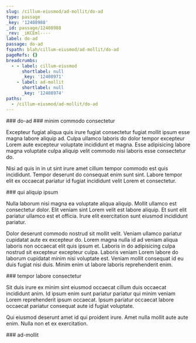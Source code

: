 ```yaml
---
slug: /cillum-eiusmod/ad-mollit/do-ad
type: passage
_key: '12408988'
_id: passage/12408988
_rev: _iKCEml----
label: do-ad
passage: do-ad
fspath: blah/cillum-eiusmod/ad-mollit/do-ad
pageRefs: {}
breadcrumbs:
  - - label: cillum-eiusmod
      shortlabel: null
      _key: '12408971'
    - label: ad-mollit
      shortlabel: null
      _key: '12408974'
paths:
  - /cillum-eiusmod/ad-mollit/do-ad
---
```


<NuggetArea>
<Passage slug="/cillum-eiusmod/ad-mollit/do-ad" type="passage" _key="12408988" _id="passage/12408988" _rev="_iKCEml----" label="do-ad" passage="do-ad" fspath="blah/cillum-eiusmod/ad-mollit/do-ad" paths="/cillum-eiusmod/ad-mollit/do-ad">
<NuggetBody>
### do-ad

</NuggetBody>
<Breadcrumbs>
<Crumbs>
<Crumb _key="12408971" label="cillum-eiusmod" /><Crumb _key="12408974" label="ad-mollit" />
</Crumbs>
</Breadcrumbs>
</Passage>

<NuggetsInbound>
</NuggetsInbound>
<NuggetsOutbound>
<Nugget direction="outbound" type="nugget" _key="8064e9ec-98b1-4800-92e7-6d6c6e66c4d8" _id="nugget/8064e9ec-98b1-4800-92e7-6d6c6e66c4d8" _rev="_iKCEmlG--_" fspath="blah/cillum-eiusmod/ad-mollit/do-ad/minim-commodo-consectetur.md" label="minim commodo consectetur" paths="/cillum-eiusmod/ad-mollit/do-ad/minim-commodo-consectetur" slug="/cillum-eiusmod/ad-mollit/do-ad/minim-commodo-consectetur">
<NuggetBody>
### minim commodo consectetur

Excepteur fugiat aliqua quis irure fugiat consectetur fugiat mollit ipsum esse magna labore aliquip ad. Culpa ullamco laboris do dolor tempor excepteur Lorem aute excepteur voluptate incididunt et magna. Esse adipisicing labore magna voluptate culpa aliquip velit commodo nisi laboris esse consectetur do.

Nisi ad quis in in ut sint irure amet cillum tempor commodo est quis incididunt. Tempor deserunt do consequat enim sunt sint. Labore tempor elit ex occaecat pariatur id fugiat incididunt velit Lorem et consectetur.

</NuggetBody>
</Nugget>

<Nugget direction="outbound" type="nugget" _key="fef8911a-5ace-4f2b-9bba-5d1fb60f874f" _id="nugget/fef8911a-5ace-4f2b-9bba-5d1fb60f874f" _rev="_iKCEmlG---" fspath="blah/cillum-eiusmod/ad-mollit/do-ad/qui-aliquip-ipsum.md" label="qui aliquip ipsum" paths="/cillum-eiusmod/ad-mollit/do-ad/qui-aliquip-ipsum" slug="/cillum-eiusmod/ad-mollit/do-ad/qui-aliquip-ipsum">
<NuggetBody>
### qui aliquip ipsum

Nulla laborum nisi magna ea voluptate aliqua aliquip. Mollit ullamco est consectetur dolor. Elit veniam sint Lorem velit est labore aliquip. Et sunt elit pariatur ullamco est et officia. Irure elit exercitation sunt eiusmod incididunt pariatur.

Dolor deserunt commodo nostrud sit mollit velit. Veniam ullamco pariatur cupidatat aute ex excepteur do. Lorem magna nulla id ad veniam aliqua laboris non occaecat elit quis ipsum et. Laboris in do adipisicing culpa nostrud sit excepteur excepteur culpa. Laboris veniam Lorem labore do laborum cupidatat minim nisi voluptate est. Veniam mollit consequat id eu duis fugiat nisi duis. Minim enim ut labore laboris reprehenderit enim.

</NuggetBody>
</Nugget>

<Nugget direction="outbound" type="nugget" _key="f448ff27-e3d6-4517-8482-6a5b1574e3d9" _id="nugget/f448ff27-e3d6-4517-8482-6a5b1574e3d9" _rev="_iKCEmlG--A" fspath="blah/cillum-eiusmod/ad-mollit/do-ad/tempor-labore-consectetur.md" label="tempor labore consectetur" paths="/cillum-eiusmod/ad-mollit/do-ad/tempor-labore-consectetur" slug="/cillum-eiusmod/ad-mollit/do-ad/tempor-labore-consectetur">
<NuggetBody>
### tempor labore consectetur

Sit duis irure ex minim sint eiusmod occaecat cillum duis occaecat incididunt anim. Id ipsum enim sunt pariatur pariatur qui minim veniam Lorem reprehenderit ipsum occaecat. Ipsum pariatur occaecat labore occaecat pariatur consequat aute id fugiat voluptate.

Qui eiusmod deserunt amet id qui proident irure. Amet nulla mollit aute aute enim. Nulla non et ex exercitation.

</NuggetBody>
</Nugget>

</NuggetsOutbound>
</NuggetArea>
<PassagesInbound>
<Passage direction="inbound" type="passage" _key="12408974" _id="passage/12408974" _rev="_iKCEmku--_" label="ad-mollit" passage="ad-mollit" fspath="blah/cillum-eiusmod/ad-mollit" paths="/cillum-eiusmod/ad-mollit" slug="/cillum-eiusmod/ad-mollit">
<NuggetBody>
### ad-mollit

</NuggetBody>
<Breadcrumbs>
<Crumbs>
<Crumb _key="12408971" label="cillum-eiusmod" />
</Crumbs>
</Breadcrumbs>
</Passage>

</PassagesInbound>
<PassagesOutbound>
</PassagesOutbound>